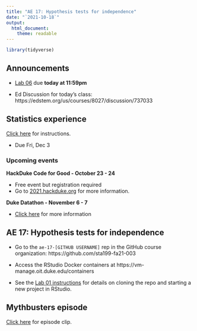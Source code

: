 ```yaml
---
title: "AE 17: Hypothesis tests for independence"
date: "`2021-10-18`"
output: 
  html_document:
    theme: readable
---
```


```r
library(tidyverse)
```

## Announcements

- [Lab 06](https://sta199-fa21-003.netlify.app/labs/lab-06-sim-inference.html) due **today at 11:59pm**

- Ed Discussion for today's class: https://edstem.org/us/courses/8027/discussion/737033


## Statistics experience

[Click here](https://sta199-fa21-003.netlify.app/hw/stats-experience.html) for instructions.  
  
  - Due Fri, Dec 3

### Upcoming events

**HackDuke Code for Good - October 23 - 24**

- Free event but registration required
- Go to [2021.hackduke.org](https://2021.hackduke.org/) for more information. 
 
 **Duke Datathon - November 6 - 7**

- [Click here](https://dukeml.org/datathon/) for more information 


## AE 17: Hypothesis tests for independence

- Go to the `ae-17-[GITHUB USERNAME]` rep in the GitHub course organization:  https://github.com/sta199-fa21-003

- Access the RStudio Docker containers at https://vm-manage.oit.duke.edu/containers

- See the [Lab 01 instructions](https://sta199-fa21-003.netlify.app/labs/lab-01-hello-r.html) for details on cloning the repo and starting a new project in RStudio. 

## Mythbusters episode

[Click here](https://www.discovery.com/tv-shows/mythbusters/videos/is-yawning-contagious-2) for episode clip. 